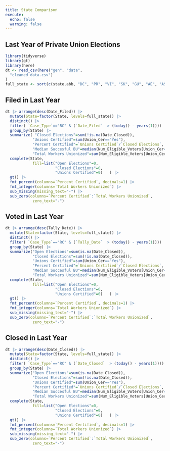 ```yaml
---
title: State Comparison
execute: 
  echo: false
  warning: false
---
```


## Last Year of Private Union Elections


```r

library(tidyverse)
library(gt)
library(here)
dt <- read_csv(here("gen", "data", 
  "cleaned_data.csv")
)
full_state <- sort(c(state.abb, "DC", "PR", "VI", "SK", "GU", "AE", "AS"))

```

::: {.panel-tabset}

## Filed in Last Year
```r
dt |> arrange(desc(Date_Filed)) |> 
  mutate(State=factor(State, levels=full_state)) |> 
  distinct() |> 
  filter( `Case_Type`=="RC" & (`Date_Filed`  > (today() - years(1))))  |> 
  group_by(State) |> 
  summarize( "Closed Elections"=sum(!is.na(Date_Closed)), 
            "Unions Certified"=sum(Union_Cer=="Yes"), 
            "Percent Certified"=`Unions Certified`/`Closed Elections`, 
            "Median Succesful BU"=median(Num_Eligible_Voters[Union_Cer=="Yes"], na.rm=T), 
            "Total Workers Unionized"=sum(Num_Eligible_Voters[Union_Cer=="Yes"], na.rm=T)) |>
  complete(State, 
            fill=list("Open Elections"=0, 
                      "Closed Elections"=0, 
                      "Unions Certified"=0)   ) |> 
  gt() |> 
  fmt_percent(columns=`Percent Certified`, decimals=1) |> 
  fmt_integer(columns=`Total Workers Unionized`) |> 
  sub_missing(missing_text="-") |> 
  sub_zero(columns=`Percent Certified`:`Total Workers Unionized`, 
            zero_text="-")

```


## Voted in Last Year
```r
dt |> arrange(desc(Tally_Date)) |> 
  mutate(State=factor(State, levels=full_state)) |> 
  distinct() |> 
  filter( `Case_Type`=="RC" & (`Tally_Date`  > (today() - years(1))))  |> 
  group_by(State) |> 
  summarize("Open Elections"=sum(is.na(Date_Closed)), 
            "Closed Elections"=sum(!is.na(Date_Closed)), 
            "Unions Certified"=sum(Union_Cer=="Yes"), 
            "Percent Certified"=`Unions Certified`/`Closed Elections`, 
            "Median Succesful BU"=median(Num_Eligible_Voters[Union_Cer=="Yes"], na.rm=T), 
            "Total Workers Unionized"=sum(Num_Eligible_Voters[Union_Cer=="Yes"], na.rm=T)) |>
  complete(State, 
            fill=list("Open Elections"=0, 
                      "Closed Elections"=0, 
                      "Unions Certified"=0)   ) |> 
  gt() |> 
  fmt_percent(columns=`Percent Certified`, decimals=1) |> 
  fmt_integer(columns=`Total Workers Unionized`) |> 
  sub_missing(missing_text="-") |> 
  sub_zero(columns=`Percent Certified`:`Total Workers Unionized`, 
            zero_text="-")

```


## Closed in Last Year
```r
dt |> arrange(desc(Date_Closed)) |> 
  mutate(State=factor(State, levels=full_state)) |> 
  distinct() |> 
  filter( `Case_Type`=="RC" & (`Date_Closed`  > (today() - years(1))))  |> 
  group_by(State) |> 
  summarize("Open Elections"=sum(is.na(Date_Closed)), 
            "Closed Elections"=sum(!is.na(Date_Closed)), 
            "Unions Certified"=sum(Union_Cer=="Yes"), 
            "Percent Certified"=`Unions Certified`/`Closed Elections`, 
            "Median Succesful BU"=median(Num_Eligible_Voters[Union_Cer=="Yes"], na.rm=T), 
            "Total Workers Unionized"=sum(Num_Eligible_Voters[Union_Cer=="Yes"], na.rm=T)) |>
  complete(State, 
            fill=list("Open Elections"=0, 
                      "Closed Elections"=0, 
                      "Unions Certified"=0)   ) |> 
  gt() |> 
  fmt_percent(columns=`Percent Certified`, decimals=1) |> 
  fmt_integer(columns=`Total Workers Unionized`) |> 
  sub_missing(missing_text="-") |> 
  sub_zero(columns=`Percent Certified`:`Total Workers Unionized`, 
            zero_text="-")

```

:::